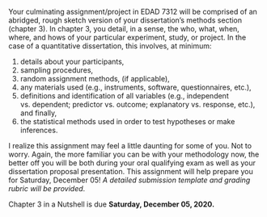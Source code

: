 Your culminating assignment/project in EDAD 7312 will be comprised of an abridged, rough sketch version of your dissertation's methods section (chapter 3). In chapter 3, you detail, in a sense, the who, what, when, where, and hows of your particular experiment, study, or project. In the case of a quantitative dissertation, this involves, at minimum:

1. details about your participants,
2. sampling procedures,
3. random assignment methods, (if applicable),
4. any materials used (e.g., instruments, software, questionnaires, etc.),
5. definitions and identification of all variables (e.g., independent vs. dependent; predictor vs. outcome; explanatory vs. response, etc.), and finally,
6. the statistical methods used in order to test hypotheses or make inferences.

I realize this assignment may feel a little daunting for some of you. Not to worry. Again, the more familiar you can be with your methodology now, the better off you will be both during your oral qualifying exam as well as your dissertation proposal presentation. This assignment will help prepare you for Saturday, December 05! *A detailed submission template and grading rubric will be provided*.

Chapter 3 in a Nutshell is due **Saturday, December 05, 2020.**

<!-- Your culminating assignment/project in EDAD 7312 will be announced soon. -->

<!-- Culminating Assignment/Project is due **Saturday, December 05, 2020.** -->